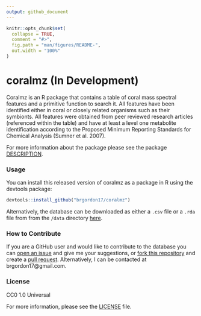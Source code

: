 ```yaml
---
output: github_document
---
```


<!-- README.md is generated from README.Rmd. Please edit that file -->

```r
knitr::opts_chunk$set(
  collapse = TRUE,
  comment = "#>",
  fig.path = "man/figures/README-",
  out.width = "100%"
)
```
# coralmz (In Development)
Coralmz is an R package that contains a table of coral mass spectral features
and a primitive function to search it. All features have been identified
either in coral or closely related organisms such as their symbionts. All
features were obtained from peer reviewed research articles (referenced within
the table) and have at least a level one metabolite identification according to
the Proposed Minimum Reporting Standards for Chemical Analysis (Sumner et al. 2007).

For more information about the package please see the
package [DESCRIPTION](DESCRIPTION).

### Usage

You can install this released version of coralmz as a package in R using the
devtools package:

``` r
devtools::install_github("brgordon17/coralmz")
```

Alternatively, the database can be downloaded as either a `.csv` file or a `.rda` 
file from from the `/data` directory [here](/data).

### How to Contribute
If you are a GitHub user and would like to contribute to the database you can 
[open an issue](https://help.github.com/en/articles/creating-an-issue)
and give me your suggestions, or 
[fork this repository](https://help.github.com/en/articles/fork-a-repo)
and create a 
[pull request](https://help.github.com/en/articles/creating-a-pull-request). Alternatively, I can be contacted at brgordon17@gmail.com.

### License
CC0 1.0 Universal

For more information, please see the [LICENSE](LICENSE.md) file.
